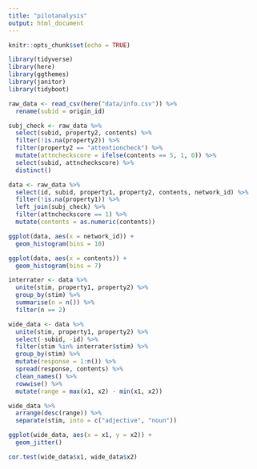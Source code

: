 ```yaml
---
title: "pilotanalysis"
output: html_document
---
```


```r
knitr::opts_chunk$set(echo = TRUE)

library(tidyverse)
library(here)
library(ggthemes)
library(janitor)
library(tidyboot)
```

```r

raw_data <- read_csv(here("data/info.csv")) %>%
  rename(subid = origin_id)

subj_check <- raw_data %>%
  select(subid, property2, contents) %>%
  filter(!is.na(property2)) %>%
  filter(property2 == "attentioncheck") %>%
  mutate(attncheckscore = ifelse(contents == 5, 1, 0)) %>%
  select(subid, attncheckscore) %>%
  distinct()

data <- raw_data %>%
  select(id, subid, property1, property2, contents, network_id) %>%
  filter(!is.na(property1)) %>%
  left_join(subj_check) %>%
  filter(attncheckscore == 1) %>%
  mutate(contents = as.numeric(contents))

ggplot(data, aes(x = network_id)) +
  geom_histogram(bins = 10)

ggplot(data, aes(x = contents)) +
  geom_histogram(bins = 7)

interrater <- data %>%
  unite(stim, property1, property2) %>%
  group_by(stim) %>%
  summarise(n = n()) %>%
  filter(n == 2)

wide_data <- data %>%
  unite(stim, property1, property2) %>%
  select(-subid, -id) %>%
  filter(stim %in% interrater$stim) %>%
  group_by(stim) %>%
  mutate(response = 1:n()) %>%
  spread(response, contents) %>%
  clean_names() %>%
  rowwise() %>%
  mutate(range = max(x1, x2) - min(x1, x2))

wide_data %>%
  arrange(desc(range)) %>%
  separate(stim, into = c("adjective", "noun"))

ggplot(wide_data, aes(x = x1, y = x2)) + 
  geom_jitter()

cor.test(wide_data$x1, wide_data$x2)
```


